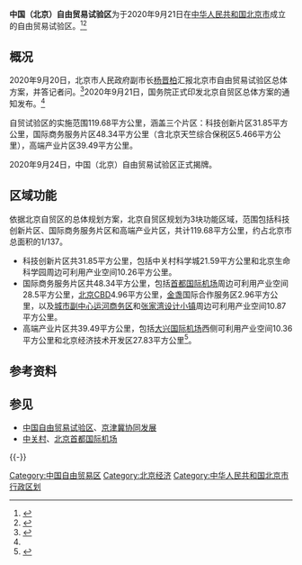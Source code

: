 {{BJ Future infrastructure}}
{{中国行政管理区
|name = 中国（北京）自由贸易试验区
|nickname = 北京自贸试验区、北京自贸区
|English_name = China (Beijing) Pilot Free Trade Zone
|logo = 
|lgogname = 
|Photo = Yongfeng Bridge, Beiqing Rd (20210325144928).jpg
|Photoname = 挂有“中国（北京）自由贸易试验区科技创新片区”标志的永丰天桥
|map = 
|customimage = 
|Pinyin   = 
|Belong = {{CHN}}[[北京市|北京市]]
|Types= [[自由贸易园区|自由贸易园区]]
|founded = 2020年
|county = 
|governing_body = 
|governing_type = 
|seat = 
|officerTitle = 
|officer = 
|officerTitle2 = 
|officer2 =
|division = 
|town= 
|township= 
|subdistrict= 
|dialect= 
|post code= 
|phone code = 
|coordinate = 
|area = 119.68[[平方公里|平方公里]]
|area land = 
|area water =  
|census yr = 
|pop = 
|density = 
|GDP = 
|web = 
|web_title = 
}}
'''中国（北京）自由贸易试验区'''为于2020年9月21日在[[中华人民共和国|中华人民共和国]][[北京市|北京市]]成立的自由贸易试验区。<ref name="ziyou">{{cite web|url=http://www.stcn.com/kuaixun/egs/202009/t20200920_2369841.html|title=国新办：明日将发布北京、湖南、安徽自贸区及浙江自贸区扩区方案|publisher=证券时报网|date=2020-09-21|access-date=2020-09-20|archive-date=2022-01-02|archive-url=https://web.archive.org/web/20220102060035/http://www.stcn.com/kuaixun/egs/202009/t20200920_2369841.html}}</ref><ref name="guowuyuan">{{cite web|url=http://www.gov.cn/zhengce/content/2020-09/21/content_5544926.htm|title=国务院关于印发北京、湖南、安徽自由贸易试验区总体方案及浙江自由贸易试验区扩展区域方案的通知|date=2020-09-21|publisher=国务院|accessdate=2020-09-21|archive-date=2020-09-21|archive-url=https://web.archive.org/web/20200921142749/http://www.gov.cn/zhengce/content/2020-09/21/content_5544926.htm|dead-url=no}}</ref>

==概况==
2020年9月20日，北京市人民政府副市长[[杨晋柏|杨晋柏]]汇报北京市自由贸易试验区总体方案，并答记者问。<ref name="ziyou">{{cite web|url=http://www.stcn.com/kuaixun/egs/202009/t20200920_2369841.html|title=国新办：明日将发布北京、湖南、安徽自贸区及浙江自贸区扩区方案|publisher=证券时报网|date=2020-09-21}}</ref>2020年9月21日，国务院正式印发北京自贸区总体方案的通知发布。<ref name="guowuyuan"/>

自贸试验区的实施范围119.68平方公里，涵盖三个片区：科技创新片区31.85平方公里，国际商务服务片区48.34平方公里（含北京天竺综合保税区5.466平方公里），高端产业片区39.49平方公里。

2020年9月24日，中国（北京）自由贸易试验区正式揭牌。

==区域功能==
依据北京自贸区的总体规划方案，北京自贸区规划为3块功能区域，范围包括科技创新片区、国际商务服务片区和高端产业片区，共计119.68平方公里，约占北京市总面积的1/137。

* 科技创新片区共31.85平方公里，包括中关村科学城21.59平方公里和北京生命科学园周边可利用产业空间10.26平方公里。
* 国际商务服务片区共48.34平方公里，包括[[首都国际机场|首都国际机场]]周边可利用产业空间28.5平方公里，[[北京CBD|北京CBD]]4.96平方公里，[[金盏|金盏]]国际合作服务区2.96平方公里，以及[[北京城市副中心|城市副中心]][[运河商务区|运河商务区]]和[[张家湾设计小镇|张家湾设计小镇]]周边可利用产业空间10.87平方公里。
* 高端产业片区共39.49平方公里，包括[[大兴国际机场|大兴国际机场]]西侧可利用产业空间10.36平方公里和北京经济技术开发区27.83平方公里<ref>{{cite web |title=北京自贸试验区涵盖三个片区，具体布局首次公布！ |url=https://mp.weixin.qq.com/s/j3t6WjwIK_UwgtY3RzVrNw |accessdate=2020-09-25}}</ref>。

==参考资料==
{{Wikisource|中国（北京）自由贸易试验区总体方案}}
{{reflist}}
== 参见 ==
{{Portal box|中华人民共和国|北京|经济}}
* [[中国自由贸易试验区|中国自由贸易试验区]]、[[京津冀协同发展|京津冀协同发展]]
* [[中关村|中关村]]、[[北京首都国际机场|北京首都国际机场]]
{{-}}
{{中国自由贸易试验区}}
{{中国经济区}}

[[Category:中国自由贸易区|Category:中国自由贸易区]]
[[Category:北京经济|Category:北京经济]]
[[Category:中华人民共和国北京市行政区划|Category:中华人民共和国北京市行政区划]]